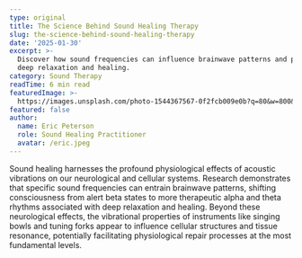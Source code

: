 ```yaml
---
type: original
title: The Science Behind Sound Healing Therapy
slug: the-science-behind-sound-healing-therapy
date: '2025-01-30'
excerpt: >-
  Discover how sound frequencies can influence brainwave patterns and promote
  deep relaxation and healing.
category: Sound Therapy
readTime: 6 min read
featuredImage: >-
  https://images.unsplash.com/photo-1544367567-0f2fcb009e0b?q=80&w=800&auto=format&fit=crop
featured: false
author:
  name: Eric Peterson
  role: Sound Healing Practitioner
  avatar: /eric.jpeg
---
```

Sound healing harnesses the profound physiological effects of acoustic vibrations on our neurological and cellular systems. Research demonstrates that specific sound frequencies can entrain brainwave patterns, shifting consciousness from alert beta states to more therapeutic alpha and theta rhythms associated with deep relaxation and healing. Beyond these neurological effects, the vibrational properties of instruments like singing bowls and tuning forks appear to influence cellular structures and tissue resonance, potentially facilitating physiological repair processes at the most fundamental levels.
